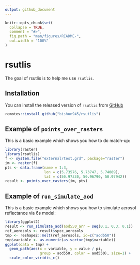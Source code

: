```yaml
---
output: github_document
---
```


<!-- README.md is generated from README.Rmd. Please edit that file -->

```r
knitr::opts_chunk$set(
  collapse = TRUE,
  comment = "#>",
  fig.path = "man/figures/README-",
  out.width = "100%"
)
```

# rsutlis

<!-- badges: start -->
<!-- badges: end -->

The goal of rsutlis is to help me use `rsutlis`.

## Installation

You can install the released version of `rsutlis` from [GitHub](www.github.com/bishun945/rsutlis)

``` r
remotes::install_github("bishun945/rsutlis")
```

## Example of `points_over_rasters`

This is a basic example which shows you how to do match-up:

```r
library(raster)
library(rsutlis)
f <- system.file("external/test.grd", package="raster")
im <- raster(f)
pts <- data.frame(name = 1:3,
                  lon = c(5.73576, 5.73747, 5.74089),
                  lat = c(50.97330, 50.96790, 50.97942))
result <- points_over_rasters(im, pts)
```

## Example of `run_simulate_aod`

This is a basic example which shows you how to simulate aerosol reflectance via 6s model:

```r
library(ggplot2)
result <- run_simulate_aod(aod550_arr = seq(0.1, 0.3, 0.1))
ref_aerosols <- result$spec_aerosols
tmp <- reshape2::melt(ref_aerosols, id=c("aod550"))
tmp$variable <- as.numeric(as.vector(tmp$variable))
ggplot(data = tmp) + 
  geom_path(aes(x = variable, y = value / pi,
                group = aod550, color = aod550), size=1) + 
  scale_color_viridis_c()
```


